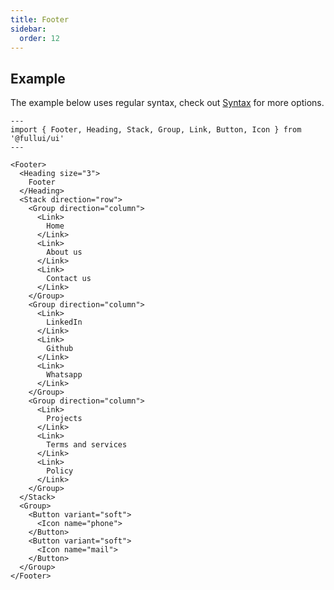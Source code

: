 ```yaml
---
title: Footer
sidebar:
  order: 12
---
```


## Example
The example below uses regular syntax, check out [Syntax](/overview/syntax) for more options.

```astro live
---
import { Footer, Heading, Stack, Group, Link, Button, Icon } from '@fullui/ui'
---

<Footer>
  <Heading size="3">
    Footer
  </Heading>
  <Stack direction="row">
    <Group direction="column">
      <Link>
        Home
      </Link>
      <Link>
        About us
      </Link>
      <Link>
        Contact us
      </Link>
    </Group>
    <Group direction="column">
      <Link>
        LinkedIn
      </Link>
      <Link>
        Github
      </Link>
      <Link>
        Whatsapp
      </Link>
    </Group>
    <Group direction="column">
      <Link>
        Projects
      </Link>
      <Link>
        Terms and services
      </Link>
      <Link>
        Policy
      </Link>
    </Group>
  </Stack>
  <Group>
    <Button variant="soft">
      <Icon name="phone">
    </Button>
    <Button variant="soft">
      <Icon name="mail">
    </Button>
  </Group>
</Footer>
```